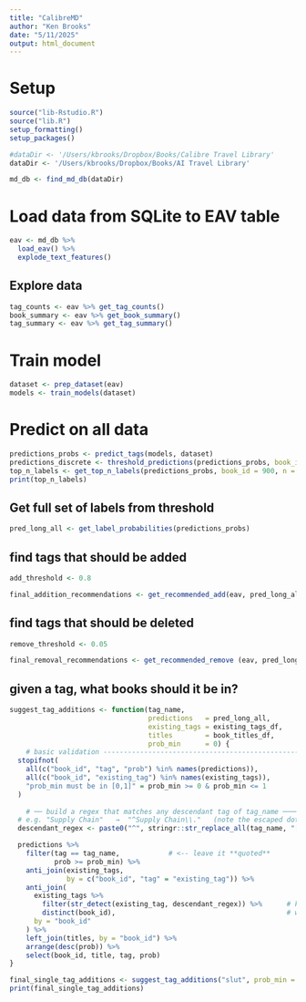 ```yaml
---
title: "CalibreMD"
author: "Ken Brooks"
date: "5/11/2025"
output: html_document
---
```


# Setup

```r
source("lib-Rstudio.R")
source("lib.R")
setup_formatting()
setup_packages()

#dataDir <- '/Users/kbrooks/Dropbox/Books/Calibre Travel Library'
dataDir <- '/Users/kbrooks/Dropbox/Books/AI Travel Library'

md_db <- find_md_db(dataDir)
```

# Load data from SQLite to EAV table

```r
eav <- md_db %>% 
  load_eav() %>% 
  explode_text_features()
```

## Explore data
```r
tag_counts <- eav %>% get_tag_counts()
book_summary <- eav %>% get_book_summary()
tag_summary <- eav %>% get_tag_summary()
```

# Train model

```r
dataset <- prep_dataset(eav)
models <- train_models(dataset)
```

# Predict on all data

```r
predictions_probs <- predict_tags(models, dataset)
predictions_discrete <- threshold_predictions(predictions_probs, book_id = 900, threshold = 0.9)
top_n_labels <- get_top_n_labels(predictions_probs, book_id = 900, n = 5)
print(top_n_labels)
```

## Get full set of labels from threshold

```r



pred_long_all <- get_label_probabilities(predictions_probs)

```

## find tags that should be added

```r
add_threshold <- 0.8

final_addition_recommendations <- get_recommended_add(eav, pred_long_all, add_threshold)
```


## find tags that should be deleted

```r

remove_threshold <- 0.05

final_removal_recommendations <- get_recommended_remove (eav, pred_long_all, remove_threshold)
```

## given a tag, what books should it be in?

```r
suggest_tag_additions <- function(tag_name,
                                  predictions   = pred_long_all,
                                  existing_tags = existing_tags_df,
                                  titles        = book_titles_df,
                                  prob_min      = 0) {
    # basic validation ----------------------------------------------------
  stopifnot(
    all(c("book_id", "tag", "prob") %in% names(predictions)),
    all(c("book_id", "existing_tag") %in% names(existing_tags)),
    "prob_min must be in [0,1]" = prob_min >= 0 & prob_min <= 1
  )
  
    # ── build a regex that matches any descendant tag of tag_name ─────────
  # e.g. "Supply Chain"   →  "^Supply Chain\\."   (note the escaped dot)
  descendant_regex <- paste0("^", stringr::str_replace_all(tag_name, "[.]", "\\\\."), "\\.")

  predictions %>%
    filter(tag == tag_name,            # <-- leave it **quoted**
           prob >= prob_min) %>%
    anti_join(existing_tags,
              by = c("book_id", "tag" = "existing_tag")) %>%
    anti_join(
      existing_tags %>%
        filter(str_detect(existing_tag, descendant_regex)) %>%      # keep only the descendants
        distinct(book_id),                                          # we just need the IDs
      by = "book_id"
    ) %>% 
    left_join(titles, by = "book_id") %>%
    arrange(desc(prob)) %>% 
    select(book_id, title, tag, prob)
}

final_single_tag_additions <- suggest_tag_additions("slut", prob_min = 0.5)
print(final_single_tag_additions)

```

